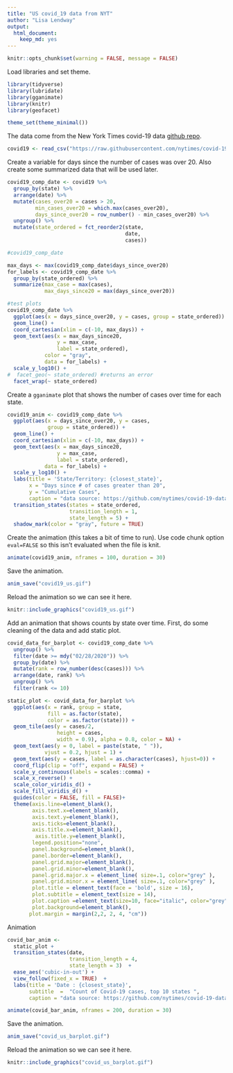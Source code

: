 ```yaml
---
title: "US covid_19 data from NYT"
author: "Lisa Lendway"
output: 
  html_document:
    keep_md: yes
---
```


```r
knitr::opts_chunk$set(warning = FALSE, message = FALSE)
```

Load libraries and set theme.
```r
library(tidyverse)
library(lubridate)
library(gganimate)
library(knitr)
library(geofacet)

theme_set(theme_minimal())
```

The data come from the New York Times covid-19 data [github repo](https://github.com/nytimes/covid-19-data).

```r
covid19 <- read_csv("https://raw.githubusercontent.com/nytimes/covid-19-data/master/us-states.csv")
```

Create a variable for days since the number of cases was over 20. Also create some summarized data that will be used later.
```r
covid19_comp_date <- covid19 %>% 
  group_by(state) %>% 
  arrange(date) %>% 
  mutate(cases_over20 = cases > 20,
         min_cases_over20 = which.max(cases_over20),
         days_since_over20 = row_number() - min_cases_over20) %>% 
  ungroup() %>% 
  mutate(state_ordered = fct_reorder2(state,
                                      date,
                                      cases))

#covid19_comp_date

max_days <- max(covid19_comp_date$days_since_over20)
for_labels <- covid19_comp_date %>% 
  group_by(state_ordered) %>% 
  summarize(max_case = max(cases),
            max_days_since20 = max(days_since_over20))

```

```r
#test plots
covid19_comp_date %>% 
  ggplot(aes(x = days_since_over20, y = cases, group = state_ordered)) +
  geom_line() + 
  coord_cartesian(xlim = c(-10, max_days)) +
  geom_text(aes(x = max_days_since20, 
                y = max_case, 
                label = state_ordered),
            color = "gray",
            data = for_labels) +
  scale_y_log10() +
#  facet_geo(~ state_ordered) #returns an error
  facet_wrap(~ state_ordered)
```


Create a `gganimate` plot that shows the number of cases over time for each state. 

```r
covid19_anim <- covid19_comp_date %>% 
  ggplot(aes(x = days_since_over20, y = cases, 
             group = state_ordered)) +
  geom_line() + 
  coord_cartesian(xlim = c(-10, max_days)) +
  geom_text(aes(x = max_days_since20, 
                y = max_case, 
                label = state_ordered),
            data = for_labels) +
  scale_y_log10() +
  labs(title = 'State/Territory: {closest_state}', 
       x = "Days since # of cases greater than 20", 
       y = "Cumulative Cases",
       caption = "data source: https://github.com/nytimes/covid-19-data") +
  transition_states(states = state_ordered, 
                    transition_length = 1,
                    state_length = 5) +
  shadow_mark(color = "gray", future = TRUE)
```

Create the animation (this takes a bit of time to run). Use code chunk option `eval=FALSE` so this isn't evaluated when the file is knit. 

```r
animate(covid19_anim, nframes = 100, duration = 30)
```

Save the animation.
```r
anim_save("covid19_us.gif")
```

Reload the animation so we can see it here. 
```r
knitr::include_graphics("covid19_us.gif")
```

Add an animation that shows counts by state over time. First, do some cleaning of the data and add static plot.

```r
covid_data_for_barplot <- covid19_comp_date %>% 
  ungroup() %>% 
  filter(date >= mdy("02/28/2020")) %>% 
  group_by(date) %>% 
  mutate(rank = row_number(desc(cases))) %>% 
  arrange(date, rank) %>% 
  ungroup() %>% 
  filter(rank <= 10)

static_plot <- covid_data_for_barplot %>% 
  ggplot(aes(x = rank, group = state, 
             fill = as.factor(state), 
             color = as.factor(state))) +
  geom_tile(aes(y = cases/2,
                height = cases,
                width = 0.9), alpha = 0.8, color = NA) +
  geom_text(aes(y = 0, label = paste(state, " ")), 
            vjust = 0.2, hjust = 1) +
  geom_text(aes(y = cases, label = as.character(cases), hjust=0)) +
  coord_flip(clip = "off", expand = FALSE) +
  scale_y_continuous(labels = scales::comma) +
  scale_x_reverse() +
  scale_color_viridis_d() +
  scale_fill_viridis_d() +
  guides(color = FALSE, fill = FALSE)+
  theme(axis.line=element_blank(),
        axis.text.x=element_blank(),
        axis.text.y=element_blank(),
        axis.ticks=element_blank(),
        axis.title.x=element_blank(),
         axis.title.y=element_blank(),
        legend.position="none",
        panel.background=element_blank(),
        panel.border=element_blank(),
        panel.grid.major=element_blank(),
        panel.grid.minor=element_blank(),
        panel.grid.major.x = element_line( size=.1, color="grey" ),
        panel.grid.minor.x = element_line( size=.1, color="grey" ),
        plot.title = element_text(face = 'bold', size = 16),
        plot.subtitle = element_text(size = 14),
        plot.caption =element_text(size=10, face="italic", color="grey"),
        plot.background=element_blank(),
       plot.margin = margin(2,2, 2, 4, "cm"))
```


Animation
```r
covid_bar_anim <-
  static_plot + 
  transition_states(date, 
                    transition_length = 4, 
                    state_length = 3)  +
  ease_aes('cubic-in-out') +
  view_follow(fixed_x = TRUE)  +
  labs(title = 'Date : {closest_state}',  
       subtitle  =  "Count of Covid-19 cases, top 10 states ",
       caption = "data source: https://github.com/nytimes/covid-19-data")

animate(covid_bar_anim, nframes = 200, duration = 30)
```

Save the animation.
```r
anim_save("covid_us_barplot.gif")
```

Reload the animation so we can see it here. 
```r
knitr::include_graphics("covid_us_barplot.gif")
```




